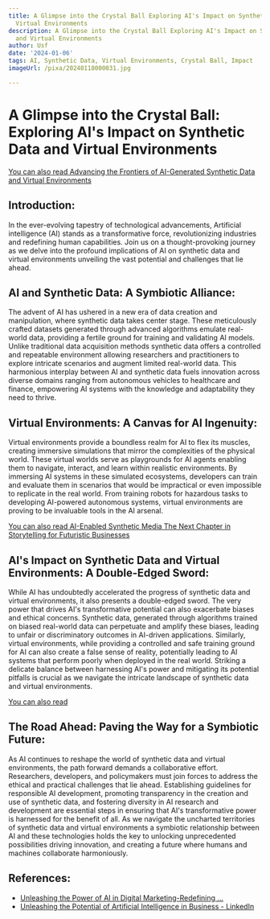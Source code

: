 ```yaml
---
title: A Glimpse into the Crystal Ball Exploring AI's Impact on Synthetic Data and
  Virtual Environments
description: A Glimpse into the Crystal Ball Exploring AI's Impact on Synthetic Data
  and Virtual Environments
author: Usf
date: '2024-01-06'
tags: AI, Synthetic Data, Virtual Environments, Crystal Ball, Impact
imageUrl: /pixa/20240118000031.jpg

---
```

# A Glimpse into the Crystal Ball: Exploring AI's Impact on Synthetic Data and Virtual Environments

[You can also read Advancing the Frontiers of AI-Generated Synthetic Data and Virtual Environments](Advancing%20the%20Frontiers%20of%20AI-Generated%20Synthetic%20Data%20and%20Virtual%20Environments)


## Introduction:

In the ever-evolving tapestry of technological  advancements, Artificial intelligence (AI) stands as a  transformative force, revolutionizing industries  and redefining human capabilities. Join us on a thought-provoking journey as we delve into the profound implications of AI on synthetic data and virtual environments unveiling the vast potential and  challenges that lie ahead.

## AI  and  Synthetic Data: A Symbiotic Alliance:

The advent of AI has  ushered in a new era of data  creation  and manipulation, where  synthetic  data takes center stage. These meticulously crafted datasets generated through advanced algorithms emulate real-world data, providing a fertile ground for training and validating  AI models. Unlike traditional data acquisition methods  synthetic data  offers a controlled and repeatable  environment allowing researchers and practitioners to explore intricate scenarios and  augment limited real-world data. This harmonious interplay  between AI and synthetic data fuels innovation across diverse domains ranging from autonomous vehicles to healthcare and finance, empowering AI systems with the knowledge  and adaptability they need to thrive.

## Virtual Environments: A Canvas for AI Ingenuity:

Virtual environments provide a boundless  realm for AI to flex its muscles, creating immersive simulations that mirror the complexities of the  physical world.  These virtual worlds serve as playgrounds for AI agents enabling  them to navigate, interact,  and  learn within realistic environments. By immersing AI systems in these simulated ecosystems,  developers  can train and  evaluate them in scenarios that would be impractical  or even impossible to replicate in the real world. From training robots for hazardous tasks to developing  AI-powered autonomous systems, virtual environments are proving  to be invaluable tools in the AI arsenal.

[You can also read AI-Enabled Synthetic Media The Next Chapter in Storytelling for Futuristic Businesses](AI-Enabled%20Synthetic%20Media%20The%20Next%20Chapter%20in%20Storytelling%20for%20Futuristic%20Businesses)


## AI's Impact on Synthetic Data and Virtual Environments: A Double-Edged Sword:

While AI has undoubtedly  accelerated  the progress of synthetic data and virtual environments, it also presents a double-edged sword. The very power that drives  AI's transformative potential can  also exacerbate biases and ethical concerns. Synthetic data,  generated through algorithms trained on biased real-world data can perpetuate and  amplify these biases, leading to unfair or discriminatory outcomes in AI-driven applications. Similarly, virtual environments, while providing a controlled and safe training ground for AI can also create a false sense of reality, potentially  leading to AI  systems  that perform poorly when deployed in the real world. Striking a delicate balance between harnessing  AI's  power and mitigating its potential pitfalls is crucial as we navigate the intricate landscape of  synthetic data and virtual environments.

[You can also read ]()


## The Road Ahead: Paving the Way for a  Symbiotic Future:

As AI continues to  reshape the world of synthetic  data and virtual environments, the path forward demands a collaborative effort. Researchers, developers, and policymakers must join forces to  address the ethical and practical challenges that lie ahead. Establishing guidelines  for responsible AI development, promoting transparency in the creation and  use of synthetic data, and fostering diversity in AI research and development are essential steps in ensuring that AI's transformative  power is harnessed for  the  benefit of all. As we navigate the uncharted territories of synthetic data  and virtual environments a symbiotic relationship between AI and these  technologies holds the key to unlocking unprecedented  possibilities driving  innovation, and creating a  future where humans and machines collaborate harmoniously.

## References:
- [Unleashing the Power of AI in Digital Marketing-Redefining ...](https://www.linkedin.com/pulse/unleashing-power-ai-digital-marketing-redefining-strategies)
- [Unleashing the Potential of Artificial Intelligence in Business - LinkedIn](https://www.linkedin.com/pulse/unleashing-potential-artificial-intelligence-business-a-r-)
